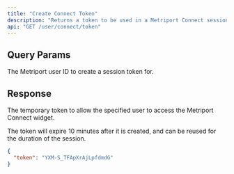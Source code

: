 ```yaml
---
title: "Create Connect Token"
description: "Returns a token to be used in a Metriport Connect session."
api: "GET /user/connect/token"
---
```


## Query Params

<ParamField query="userId" type="string" required>
  The Metriport user ID to create a session token for.
</ParamField>

## Response

<ResponseField name="token" type="string" required>
  The temporary token to allow the specified user to access the Metriport Connect widget.

  <Info>The token will expire 10 minutes after it is created, and can be reused for the duration of the session.</Info>
</ResponseField>

```json
{
  "token": "YXM-S_TFApXrAjLpfdmdG"
}
```
